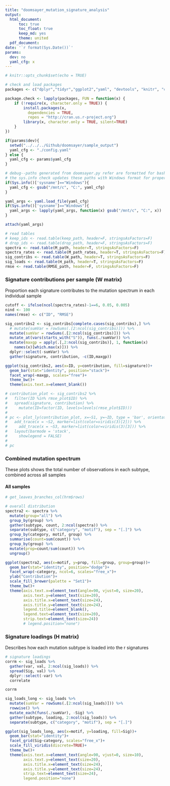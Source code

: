 ---
title: "doomsayer_mutation_signature_analysis"
output:
  html_document:
      toc: true
      toc_float: true
      keep_md: yes
      theme: united
  pdf_document:
date: '`r format(Sys.Date())`'
params:
  dev: no
  yaml_cfg: x
---

<style>
body {
    position: absolute;
    left: 0px;}
</style>

```{r setup, message=FALSE, warning=FALSE, echo=FALSE}
# knitr::opts_chunk$set(echo = TRUE)

# check and load packages
packages <- c("dplyr","tidyr","ggplot2","yaml", "devtools", "knitr", "corrr", "viridis", "heatmaply","dendextend", "e1071")

package.check <- lapply(packages, FUN = function(x) {
    if (!require(x, character.only = TRUE)) {
        install.packages(x,
          dependencies = TRUE,
          repos = "http://cran.us.r-project.org")
        library(x, character.only = TRUE, silent=TRUE)
    }
})

if(params$dev){
  setwd("../../../Github/doomsayer/sample_output")
  yaml_cfg <- "./config.yaml"
} else {
  yaml_cfg <- params$yaml_cfg
}

# debug--paths generated from doomsayer.py refer are formatted for bash on Windows
# the sys.info check updates these paths with Windows format for proper loading in R
if(Sys.info()['sysname']=="Windows"){
  yaml_cfg <- gsub("/mnt/c", "C:", yaml_cfg)
}

yaml_args <- yaml.load_file(yaml_cfg)
if(Sys.info()['sysname']=="Windows"){
  yaml_args <- lapply(yaml_args, function(x) gsub("/mnt/c", "C:", x))
}

attach(yaml_args)
```

```{r load, echo=FALSE}
# read tables
# keep_ids <- read.table(keep_path, header=F, stringsAsFactors=F)
# drop_ids <- read.table(drop_path, header=F, stringsAsFactors=F)
spectra <- read.table(M_path, header=T, stringsAsFactors=F)
spectra_rates <- read.table(M_path_rates, header=T, stringsAsFactors=F)
sig_contribs <- read.table(W_path, header=T, stringsAsFactors=F)
sig_loads <- read.table(H_path, header=T, stringsAsFactors=F)
rmse <- read.table(RMSE_path, header=F, stringsAsFactors=F)
```

### Signature contributions per sample (W matrix)

Proportion each signature contributes to the mutation spectrum in each individual sample

<!-- # ```{r heatmap, message=FALSE, warning=FALSE, echo=FALSE} -->
```{r sigs, message=FALSE, warning=FALSE, echo=FALSE, fig.height = 18, fig.width = 14}
cutoff <- ifelse(ncol(spectra_rates)-1==6, 0.05, 0.005)
nind <- 100
names(rmse) <- c("ID", "RMSE")

sig_contribs2 <- sig_contribs[complete.cases(sig_contribs),] %>%
  # mutate(sumVar = rowSums(.[2:ncol(sig_contribs)])) %>%
  mutate(sumVar = rowSums(.[2:ncol(sig_contribs)])) %>%
  mutate_at(vars(starts_with("S")), funs(./sumVar)) %>%
  mutate(maxgp = apply(.[,2:ncol(sig_contribs)], 1, function(x)
    names(x)[which.max(x)])) %>%
  dplyr::select(-sumVar) %>%
  gather(signature, contribution, -c(ID,maxgp))

ggplot(sig_contribs2, aes(x=ID, y=contribution, fill=signature))+
  geom_bar(stat="identity", position="stack")+
  facet_wrap(~maxgp, scales="free")+
  theme_bw()+
  theme(axis.text.x=element_blank())

```

```{r sigs2, message=FALSE, warning=FALSE, echo=FALSE, fig.height = 12, fig.width = 10}

# contribution_plot <- sig_contribs2 %>%
#   filter(ID %in% rmse_plot$ID) %>%
#   spread(signature, contribution) %>%
#     mutate(ID=factor(ID, levels=levels(rmse_plot$ID)))
#
# pc <- plot_ly(contribution_plot, x=~S1, y=~ID, type = 'bar', orientation = 'h', marker=list(color=viridis(3)[1])) %>%
#   add_trace(x = ~S2, marker=list(color=viridis(3)[2])) %>%
#     add_trace(x = ~S3, marker=list(color=viridis(3)[3])) %>%
#   layout(barmode = 'stack',
#     showlegend = FALSE)
#
# pc
```

### Combined mutation spectrum

These plots shows the total number of observations in each subtype, combined across all samples

#### All samples

```{r dist, echo=FALSE, fig.height = 12, fig.width = 24}
# get_leaves_branches_col(hrm$rows)

# overall distribution
spectra2 <- spectra %>%
  mutate(group="all") %>%
  group_by(group) %>%
  gather(subtype, count, 2:ncol(spectra)) %>%
  separate(subtype, c("category", "motif"), sep = "[.]") %>%
  group_by(category, motif, group) %>%
  summarise(count=sum(count)) %>%
  group_by(group) %>%
  mutate(prop=count/sum(count)) %>%
  ungroup()

ggplot(spectra2, aes(x=motif, y=prop, fill=group, group=group))+
  geom_bar(stat="identity", position="dodge")+
  facet_wrap(~category, ncol=6, scales="free_x")+
  ylab("Contribution")+
  scale_fill_brewer(palette = "Set1")+
  theme_bw()+
  theme(axis.text.x=element_text(angle=90, vjust=0, size=20),
        axis.text.y=element_text(size=20),
        axis.title.x=element_text(size=24),
        axis.title.y=element_text(size=24),
        legend.title=element_blank(),
        legend.text=element_text(size=20),
        strip.text=element_text(size=24))
        # legend.position="none")
```

### Signature loadings (H matrix)

Describes how each mutation subtype is loaded into the r signatures

```{r sigloads, message=FALSE, warning=FALSE, echo=FALSE, fig.height = 6, fig.width = 14}
# signature loadings
corrm <- sig_loads %>%
  gather(var, val, 2:ncol(sig_loads)) %>%
  spread(Sig, val) %>%
  dplyr::select(-var) %>%
  correlate

corrm

sig_loads_long <- sig_loads %>%
  mutate(sumVar = rowSums(.[2:ncol(sig_loads)])) %>%
  rowwise() %>%
  mutate_each(funs(./sumVar), -Sig) %>%
  gather(subtype, loading, 2:ncol(sig_loads)) %>%
  separate(subtype, c("category", "motif"), sep = "[.]")

ggplot(sig_loads_long, aes(x=motif, y=loading, fill=Sig))+
  geom_bar(stat="identity")+
  facet_grid(Sig~category, scales="free_x")+
  scale_fill_viridis(discrete=TRUE)+
  theme_bw()+
  theme(axis.text.x=element_text(angle=90, vjust=0, size=10),
        axis.text.y=element_text(size=20),
        axis.title.x=element_text(size=24),
        axis.title.y=element_text(size=24),
        strip.text=element_text(size=24),
        legend.position="none")
```
